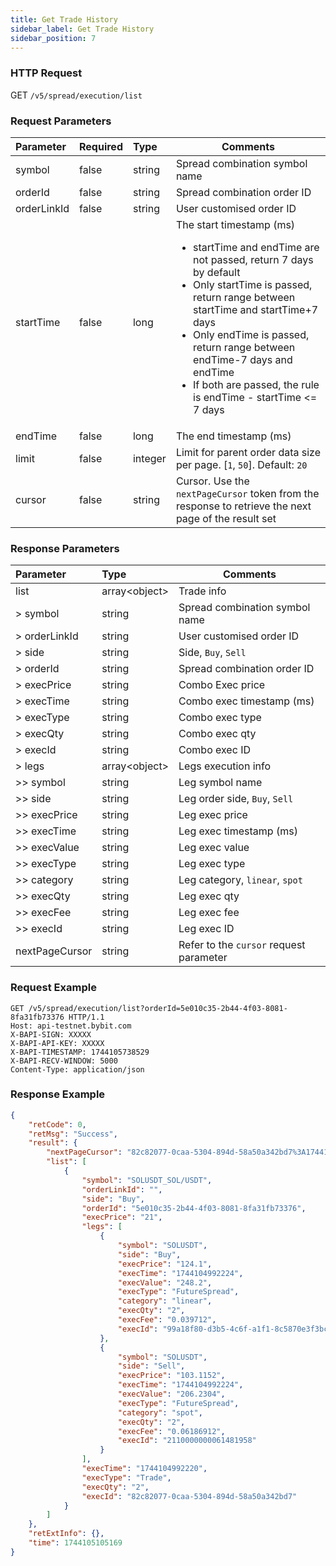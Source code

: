 ```yaml
---
title: Get Trade History
sidebar_label: Get Trade History
sidebar_position: 7
---
```


### HTTP Request
GET `/v5/spread/execution/list`

### Request Parameters
| Parameter | Required | Type | Comments|
|:----- |:-------|:-----|------ |
|symbol |false |string |Spread combination symbol name|
|orderId |false |string |Spread combination order ID |
|orderLinkId |false |string |User customised order ID |
|startTime |false |long |The start timestamp (ms)<ul><li>startTime and endTime are not passed, return 7 days by default</li><li>Only startTime is passed, return range between startTime and startTime+7 days</li><li>Only endTime is passed, return range between endTime-7 days and endTime</li><li>If both are passed, the rule is endTime - startTime <= 7 days</li></ul>|
|endTime |false |long |The end timestamp (ms)|
|limit |false |integer |Limit for parent order data size per page. [`1`, `50`]. Default: `20`|
|cursor |false |string |Cursor. Use the `nextPageCursor` token from the response to retrieve the next page of the result set|

### Response Parameters
| Parameter | Type | Comments|
|:----- |:-----|----- |
|list|array&lt;object&gt; |Trade info |
|> symbol|string |Spread combination symbol name |
|> orderLinkId|string |User customised order ID |
|> side|string |Side, `Buy`, `Sell` |
|> orderId|string |Spread combination order ID |
|> execPrice|string |Combo Exec price |
|> execTime|string |Combo exec timestamp (ms)|
|> execType|string |Combo exec type |
|> execQty|string |Combo exec qty |
|> execId|string |Combo exec ID |
|> legs|array&lt;object&gt; |Legs execution info |
|>> symbol|string |Leg symbol name |
|>> side|string |Leg order side, `Buy`, `Sell` |
|>> execPrice|string |Leg exec price |
|>> execTime|string |Leg exec timestamp (ms) |
|>> execValue|string |Leg exec value |
|>> execType|string |Leg exec type |
|>> category|string |Leg category, `linear`, `spot` |
|>> execQty|string |Leg exec qty |
|>> execFee|string |Leg exec fee |
|>> execId|string |Leg exec ID |
|nextPageCursor |string |Refer to the `cursor` request parameter |

### Request Example

```http
GET /v5/spread/execution/list?orderId=5e010c35-2b44-4f03-8081-8fa31fb73376 HTTP/1.1
Host: api-testnet.bybit.com
X-BAPI-SIGN: XXXXX
X-BAPI-API-KEY: XXXXX
X-BAPI-TIMESTAMP: 1744105738529
X-BAPI-RECV-WINDOW: 5000
Content-Type: application/json
```

### Response Example
```json
{
    "retCode": 0,
    "retMsg": "Success",
    "result": {
        "nextPageCursor": "82c82077-0caa-5304-894d-58a50a342bd7%3A1744104992219%2C82c82077-0caa-5304-894d-58a50a342bd7%3A1744104992219",
        "list": [
            {
                "symbol": "SOLUSDT_SOL/USDT",
                "orderLinkId": "",
                "side": "Buy",
                "orderId": "5e010c35-2b44-4f03-8081-8fa31fb73376",
                "execPrice": "21",
                "legs": [
                    {
                        "symbol": "SOLUSDT",
                        "side": "Buy",
                        "execPrice": "124.1",
                        "execTime": "1744104992224",
                        "execValue": "248.2",
                        "execType": "FutureSpread",
                        "category": "linear",
                        "execQty": "2",
                        "execFee": "0.039712",
                        "execId": "99a18f80-d3b5-4c6f-a1f1-8c5870e3f3bc"
                    },
                    {
                        "symbol": "SOLUSDT",
                        "side": "Sell",
                        "execPrice": "103.1152",
                        "execTime": "1744104992224",
                        "execValue": "206.2304",
                        "execType": "FutureSpread",
                        "category": "spot",
                        "execQty": "2",
                        "execFee": "0.06186912",
                        "execId": "2110000000061481958"
                    }
                ],
                "execTime": "1744104992220",
                "execType": "Trade",
                "execQty": "2",
                "execId": "82c82077-0caa-5304-894d-58a50a342bd7"
            }
        ]
    },
    "retExtInfo": {},
    "time": 1744105105169
}
```
